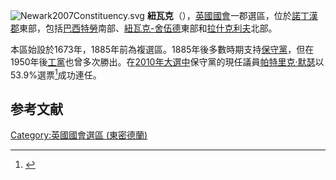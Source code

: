 [[File:Newark2007Constituency.svg|right]]
'''紐瓦克'''（{{lang-en|Newark}}），[[英國|英國]][[英國國會|國會]]一郡選區，位於[[諾丁漢郡|諾丁漢郡]]東部，包括[[巴西特勞|巴西特勞]]南部、[[紐瓦克-舍伍德|紐瓦克-舍伍德]]東部和[[拉什克利夫|拉什克利夫]]北部。

本區始設於1673年，1885年前為複選區。1885年後多數時期支持[[保守黨_(英國)|保守黨]]，但在1950年後[[工黨_(英國)|工黨]]也曾多次勝出。在[[2010年英國大選|2010年大選中]]保守黨的現任議員[[帕特里克·默瑟|帕特里克·默瑟]]以53.9%選票<ref name="">{{cite news|publisher=[[英國廣播公司|英國廣播公司]]
|date=2010年5月7日
|title=Election 2010/Constituency/Newark
|url=http://news.bbc.co.uk/1/shared/election2010/results/constituency/d03.stm
}}</ref>成功連任。

==参考文献==
<div class="references-small">
<references></references>
</div>

{{DEFAULTSORT:Newark (UK Parliament constituency)}}
[[Category:英國國會選區_(東密德蘭)|Category:英國國會選區 (東密德蘭)]]
